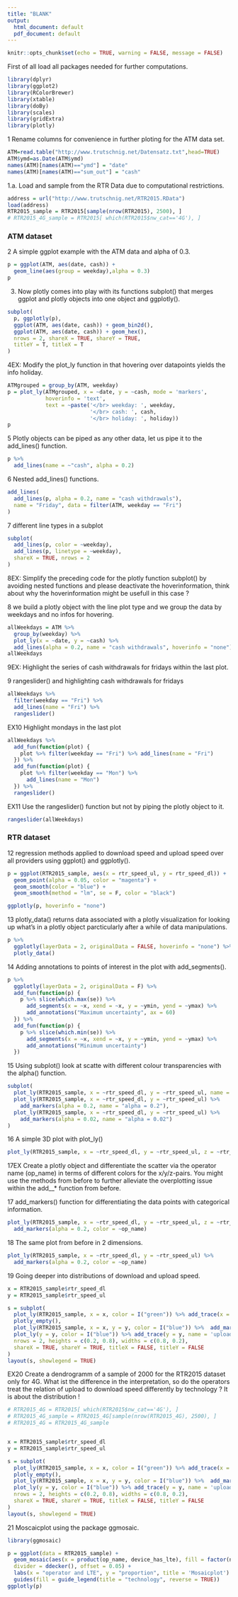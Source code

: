 ---
title: "BLANK"
output:
  html_document: default
  pdf_document: default
---

```{r setup, include=FALSE}
knitr::opts_chunk$set(echo = TRUE, warning = FALSE, message = FALSE)
```

First of all load all packages needed for further computations.

```{r}
library(dplyr)
library(ggplot2)
library(RColorBrewer)
library(xtable)
library(doBy)
library(scales)
library(gridExtra)
library(plotly)

```


1 Rename columns for convenience in further ploting for the ATM data set. 

```{r }
ATM=read.table("http://www.trutschnig.net/Datensatz.txt",head=TRUE)
ATM$ymd=as.Date(ATM$ymd)
names(ATM)[names(ATM)=="ymd"] = "date"
names(ATM)[names(ATM)=="sum_out"] = "cash"
```

1.a. Load and sample from the RTR Data due to computational restrictions.

```{r}
address = url("http://www.trutschnig.net/RTR2015.RData")
load(address)
RTR2015_sample = RTR2015[sample(nrow(RTR2015), 2500), ]
# RTR2015_4G_sample = RTR2015[ which(RTR2015$nw_cat=='4G'), ]

```


### ATM dataset

2 A simple ggplot example with the ATM data and alpha of 0.3.

```{r }
p = ggplot(ATM, aes(date, cash)) +
  geom_line(aes(group = weekday),alpha = 0.3)
p
```

3. Now plotly comes into play with its functions subplot() that merges ggplot and plotly objects into one object and ggplotly().


```{r}
subplot(
  p, ggplotly(p), 
  ggplot(ATM, aes(date, cash)) + geom_bin2d(),
  ggplot(ATM, aes(date, cash)) + geom_hex(),
  nrows = 2, shareX = TRUE, shareY = TRUE,
  titleY = T, titleX = T
)
```

4EX: Modify the plot_ly function in that hovering over datapoints yields the info holiday.


```{r}
ATMgrouped = group_by(ATM, weekday)
p = plot_ly(ATMgrouped, x = ~date, y = ~cash, mode = 'markers',
            hoverinfo = 'text',
            text = ~paste('</br> weekday: ', weekday,
                          '</br> cash: ', cash,
                          '</br> holiday: ', holiday))
p

```

5 Plotly objects can be piped as any other data, let us pipe it to the add_lines() function.

```{r}
p %>% 
  add_lines(name = ~"cash", alpha = 0.2)


```

6 Nested add_lines() functions.

```{r}
add_lines(
  add_lines(p, alpha = 0.2, name = "cash withdrawals"),
  name = "Friday", data = filter(ATM, weekday == "Fri")
)
```
7 different line types in a subplot

```{r}
subplot(
  add_lines(p, color = ~weekday),
  add_lines(p, linetype = ~weekday),
  shareX = TRUE, nrows = 2
)
```

8EX: Simplify the preceding code for the plotly function subplot() by avoiding nested functions and please deactivate the hoverinformation, think about why the hoverinformation might be usefull in this case ?

8 we build a plotly object with the line plot type and we group the data by weekdays and no infos for hovering.

```{r}
allWeekdays = ATM %>%
  group_by(weekday) %>%
  plot_ly(x = ~date, y = ~cash) %>%
  add_lines(alpha = 0.2, name = "cash withdrawals", hoverinfo = "none")
allWeekdays
```


9EX: Highlight the series of cash withdrawals for fridays within the last plot.

9 rangeslider() and highlighting cash withdrawals for fridays

```{r}
allWeekdays %>%
  filter(weekday == "Fri") %>%
  add_lines(name = "Fri") %>% 
  rangeslider()

```

EX10 Highlight mondays in the last plot

```{r}
allWeekdays %>%
  add_fun(function(plot) {
    plot %>% filter(weekday == "Fri") %>% add_lines(name = "Fri")
  }) %>%
  add_fun(function(plot) {
    plot %>% filter(weekday == "Mon") %>% 
      add_lines(name = "Mon")
  }) %>%
  rangeslider()
```

EX11 Use the rangeslider() function but not by piping the plotly object to it.

```{r}
rangeslider(allWeekdays)

```

### RTR dataset

12 regression methods applied to download speed and upload speed over all providers using ggplot() and ggplotly().

```{r}
p = ggplot(RTR2015_sample, aes(x = rtr_speed_ul, y = rtr_speed_dl)) +
  geom_point(alpha = 0.05, color = "magenta") + 
  geom_smooth(color = "blue") +
  geom_smooth(method = "lm", se = F, color = "black")

ggplotly(p, hoverinfo = "none")

```


13 plotly_data() returns data associated with a plotly visualization for looking up what's in a plotly object parcticularly after a while of data manipulations.

```{r}
p %>%
  ggplotly(layerData = 2, originalData = FALSE, hoverinfo = "none") %>%
  plotly_data()
```


14 Adding annotations to points of interest in the plot with add_segments().

```{r}
p %>%
  ggplotly(layerData = 2, originalData = F) %>%
  add_fun(function(p) {
    p %>% slice(which.max(se)) %>%
      add_segments(x = ~x, xend = ~x, y = ~ymin, yend = ~ymax) %>%
      add_annotations("Maximum uncertainty", ax = 60)
  }) %>%
  add_fun(function(p) {
    p %>% slice(which.min(se)) %>%
      add_segments(x = ~x, xend = ~x, y = ~ymin, yend = ~ymax) %>%
      add_annotations("Minimum uncertainty")
  })
```

15 Using subplot() look at scatte with different colour transparencies with the alpha() function.

```{r}
subplot(
  plot_ly(RTR2015_sample, x = ~rtr_speed_dl, y = ~rtr_speed_ul, name = "default"),
  plot_ly(RTR2015_sample, x = ~rtr_speed_dl, y = ~rtr_speed_ul) %>% 
    add_markers(alpha = 0.2, name = "alpha = 0.2"),
  plot_ly(RTR2015_sample, x = ~rtr_speed_dl, y = ~rtr_speed_ul) %>% 
    add_markers(alpha = 0.02, name = "alpha = 0.02")
)
```


16 A simple 3D plot with plot_ly()


```{r}
plot_ly(RTR2015_sample, x = ~rtr_speed_dl, y = ~rtr_speed_ul, z = ~rtr_ping, name = "default")

```

17EX  Create a plotly object and differentiate the scatter via the operator name (op_name) in terms of different colors for the x/y/z-pairs. You might use the methods from before to further alleviate the overplotting issue within the add__* function from before.

17 add_markers() function for differentiating the data points with categorical information.

```{r}
plot_ly(RTR2015_sample, x = ~rtr_speed_dl, y = ~rtr_speed_ul, z = ~rtr_ping) %>% 
  add_markers(alpha = 0.2, color = ~op_name)
```

18 The same plot from before in 2 dimensions.


```{r}
plot_ly(RTR2015_sample, x = ~rtr_speed_dl, y = ~rtr_speed_ul) %>%
  add_markers(alpha = 0.2, color = ~op_name)
```

19 Going deeper into distributions of download and upload speed.

```{r}
x = RTR2015_sample$rtr_speed_dl
y = RTR2015_sample$rtr_speed_ul

s = subplot(
  plot_ly(RTR2015_sample, x = x, color = I("green")) %>% add_trace(x = x, name = 'download speed'), 
  plotly_empty(), 
  plot_ly(RTR2015_sample, x = x, y = y, color = I("blue")) %>%  add_markers(alpha = 0.2, color = ~op_name), 
  plot_ly(y = y, color = I("blue")) %>% add_trace(y = y, name = 'upload speed'),
  nrows = 2, heights = c(0.2, 0.8), widths = c(0.8, 0.2), 
  shareX = TRUE, shareY = TRUE, titleX = FALSE, titleY = FALSE
)
layout(s, showlegend = TRUE)
```

EX20 Create a dendrogramm of a sample of 2000 for the RTR2015 dataset only for 4G. What ist the difference in the interpretation, so do the operators treat the relation of upload to download speed differently by technology ? It is about the distribution ! 

```{r}
# RTR2015_4G = RTR2015[ which(RTR2015$nw_cat=='4G'), ]
# RTR2015_4G_sample = RTR2015_4G[sample(nrow(RTR2015_4G), 2500), ]
# RTR2015_4G = RTR2015_4G_sample


x = RTR2015_sample$rtr_speed_dl
y = RTR2015_sample$rtr_speed_ul

s = subplot(
  plot_ly(RTR2015_sample, x = x, color = I("green")) %>% add_trace(x = x, name = 'download speed'), 
  plotly_empty(), 
  plot_ly(RTR2015_sample, x = x, y = y, color = I("blue")) %>%  add_markers(alpha = 0.2, color = ~op_name), 
  plot_ly(y = y, color = I("blue")) %>% add_trace(y = y, name = 'upload speed'),
  nrows = 2, heights = c(0.2, 0.8), widths = c(0.8, 0.2), 
  shareX = TRUE, shareY = TRUE, titleX = FALSE, titleY = FALSE
)
layout(s, showlegend = TRUE)
```

21 Moscaicplot using the package ggmosaic.

```{r}
library(ggmosaic)

p = ggplot(data = RTR2015_sample) + 
  geom_mosaic(aes(x = product(op_name, device_has_lte), fill = factor(nw_cat)),
  divider = ddecker(), offset = 0.05) + 
  labs(x = "operator and LTE", y = "proportion", title = 'Mosaicplot') + 
  guides(fill = guide_legend(title = "technology", reverse = TRUE))
ggplotly(p)
```





